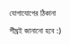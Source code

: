 

<!-- import YAML from 'yamljs';
const authors = YAML.parse(authorData); -->

<SEO pageTitle="যোগাযোগ" />
<Box maxWidth={960} margin="0 auto" padding={{ xs: 3, sm: 4 }}>

<Text variant="h2" textAlign="center">
  যোগাযোগের ঠিকানা
</Text>
<Divider />

শীঘ্রই জানানো হবে :)

</Box>
